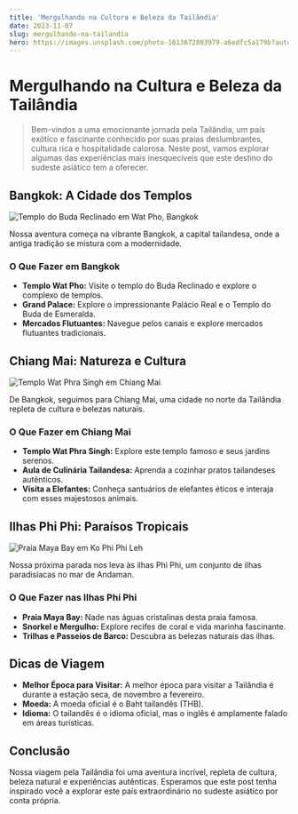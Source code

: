 ```yaml
---
title: 'Mergulhando na Cultura e Beleza da Tailândia'
date: 2023-11-07
slug: mergulhando-na-tailandia
hero: https://images.unsplash.com/photo-1613672803979-a6edfc5a179b?auto=format&fit=crop&q=80&w=2070&ixlib=rb-4.0.3&ixid=M3wxMjA3fDB8MHxwaG90by1wYWdlfHx8fGVufDB8fHx8fA%3D%3D
---
```


# Mergulhando na Cultura e Beleza da Tailândia

> Bem-vindos a uma emocionante jornada pela Tailândia, um país exótico e fascinante conhecido por suas praias deslumbrantes, cultura rica e hospitalidade calorosa. Neste post, vamos explorar algumas das experiências mais inesquecíveis que este destino do sudeste asiático tem a oferecer.

## Bangkok: A Cidade dos Templos

![Templo do Buda Reclinado em Wat Pho, Bangkok](https://images.unsplash.com/photo-1593821414117-5c36dfeeca48?auto=format&fit=crop&q=80&w=2072&ixlib=rb-4.0.3&ixid=M3wxMjA3fDB8MHxwaG90by1wYWdlfHx8fGVufDB8fHx8fA%3D%3D)

Nossa aventura começa na vibrante Bangkok, a capital tailandesa, onde a antiga tradição se mistura com a modernidade.

### O Que Fazer em Bangkok

- **Templo Wat Pho:** Visite o templo do Buda Reclinado e explore o complexo de templos.
- **Grand Palace:** Explore o impressionante Palácio Real e o Templo do Buda de Esmeralda.
- **Mercados Flutuantes:** Navegue pelos canais e explore mercados flutuantes tradicionais.

## Chiang Mai: Natureza e Cultura

![Templo Wat Phra Singh em Chiang Mai](https://images.unsplash.com/photo-1644651051492-f5892476db7b?auto=format&fit=crop&q=80&w=1906&ixlib=rb-4.0.3&ixid=M3wxMjA3fDB8MHxwaG90by1wYWdlfHx8fGVufDB8fHx8fA%3D%3D)

De Bangkok, seguimos para Chiang Mai, uma cidade no norte da Tailândia repleta de cultura e belezas naturais.

### O Que Fazer em Chiang Mai

- **Templo Wat Phra Singh:** Explore este templo famoso e seus jardins serenos.
- **Aula de Culinária Tailandesa:** Aprenda a cozinhar pratos tailandeses autênticos.
- **Visita a Elefantes:** Conheça santuários de elefantes éticos e interaja com esses majestosos animais.

## Ilhas Phi Phi: Paraísos Tropicais

![Praia Maya Bay em Ko Phi Phi Leh](https://images.unsplash.com/photo-1655921779872-6e7d3b34cfb1?auto=format&fit=crop&q=80&w=2070&ixlib=rb-4.0.3&ixid=M3wxMjA3fDB8MHxwaG90by1wYWdlfHx8fGVufDB8fHx8fA%3D%3D)

Nossa próxima parada nos leva às ilhas Phi Phi, um conjunto de ilhas paradisíacas no mar de Andaman.

### O Que Fazer nas Ilhas Phi Phi

- **Praia Maya Bay:** Nade nas águas cristalinas desta praia famosa.
- **Snorkel e Mergulho:** Explore recifes de coral e vida marinha fascinante.
- **Trilhas e Passeios de Barco:** Descubra as belezas naturais das ilhas.

## Dicas de Viagem

- **Melhor Época para Visitar:** A melhor época para visitar a Tailândia é durante a estação seca, de novembro a fevereiro.
- **Moeda:** A moeda oficial é o Baht tailandês (THB).
- **Idioma:** O tailandês é o idioma oficial, mas o inglês é amplamente falado em áreas turísticas.

## Conclusão

Nossa viagem pela Tailândia foi uma aventura incrível, repleta de cultura, beleza natural e experiências autênticas. Esperamos que este post tenha inspirado você a explorar este país extraordinário no sudeste asiático por conta própria.
